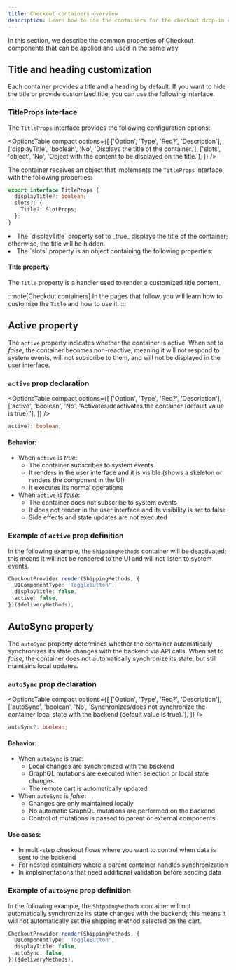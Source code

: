 ```yaml
---
title: Checkout containers overview
description: Learn how to use the containers for the checkout drop-in component.
---
```



In this section, we describe the common properties of Checkout components that can be applied and used in the same way.

## Title and heading customization

Each container provides a title and a heading by default. If you want to hide the title or provide customized title, you can use the following interface.

### TitleProps interface

The `TitleProps` interface provides the following configuration options:

<OptionsTable
  compact
  options={[
    ['Option', 'Type', 'Req?', 'Description'],
    ['displayTitle', 'boolean', 'No', 'Displays the title of the container.'],
    ['slots', 'object', 'No', 'Object with the content to be displayed on the title.'],
  ]}
/>

The container receives an object that implements the `TitleProps` interface with the following properties:

```ts
export interface TitleProps {
  displayTitle?: boolean;
  slots?: {
    Title?: SlotProps;
  };
}
```

<li>The `displayTitle` property set to _true_ displays the title of the container; otherwise, the title will be hidden.</li>

<li>The `slots` property is an object containing the following properties:</li>

#### Title property

The `Title` property is a handler used to render a customized title content.

:::note[Checkout containers]
In the pages that follow, you will learn how to customize the `Title` and how to use it.
:::

## Active property

The `active` property indicates whether the container is active. When set to _false_, the container becomes non-reactive, meaning it will not respond to system events, will not subscribe to them, and will not be displayed in the user interface.

### `active` prop declaration

<OptionsTable
  compact
  options={[
    ['Option', 'Type', 'Req?', 'Description'],
    ['active', 'boolean', 'No', 'Activates/deactivates the container (default value is true).'],
  ]}
/>

```ts
active?: boolean;
```

#### Behavior:

- When `active` is _true_:
  - The container subscribes to system events
  - It renders in the user interface and it is visible (shows a skeleton or renders the component in the UI)
  - It executes its normal operations
- When `active` is _false_:
  - The container does not subscribe to system events
  - It does not render in the user interface and its visibility is set to false
  - Side effects and state updates are not executed

### Example of `active` prop definition

In the following example, the `ShippingMethods` container will be deactivated; this means it will not be rendered to the UI and will not listen to system events.

```ts
CheckoutProvider.render(ShippingMethods, {
  UIComponentType: 'ToggleButton',
  displayTitle: false,
  active: false,
})($deliveryMethods),
```

## AutoSync property

The `autoSync` property determines whether the container automatically synchronizes its state changes with the backend via API calls. When set to _false_, the container does not automatically synchronize its state, but still maintains local updates.

### `autoSync` prop declaration

<OptionsTable
  compact
  options={[
    ['Option', 'Type', 'Req?', 'Description'],
    ['autoSync', 'boolean', 'No', 'Synchronizes/does not synchronize the container local state with the backend (default value is true).'],
  ]}
/>

```ts
autoSync?: boolean;
```

#### Behavior:

- When `autoSync` is _true_:
  - Local changes are synchronized with the backend
  - GraphQL mutations are executed when selection or local state changes
  - The remote cart is automatically updated
- When `autoSync` is _false_:
  - Changes are only maintained locally
  - No automatic GraphQL mutations are performed on the backend
  - Control of mutations is passed to parent or external components

#### Use cases:

- In multi-step checkout flows where you want to control when data is sent to the backend
- For nested containers where a parent container handles synchronization
- In implementations that need additional validation before sending data

### Example of `autoSync` prop definition

In the following example, the `ShippingMethods` container will not automatically synchronize its state changes with the backend; this means it will not automatically set the shipping method selected on the cart.

```ts
CheckoutProvider.render(ShippingMethods, {
  UIComponentType: 'ToggleButton',
  displayTitle: false,
  autoSync: false,
})($deliveryMethods),
```